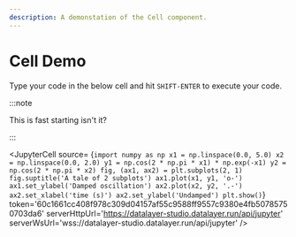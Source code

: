 ```yaml
---
description: A demonstation of the Cell component.
---
```



# Cell Demo

Type your code in the below cell and hit `SHIFT-ENTER` to execute your code. 

:::note

This is fast starting isn't it?

:::

<JupyterCell
  source= {`import numpy as np
x1 = np.linspace(0.0, 5.0)
x2 = np.linspace(0.0, 2.0)
y1 = np.cos(2 * np.pi * x1) * np.exp(-x1)
y2 = np.cos(2 * np.pi * x2)
fig, (ax1, ax2) = plt.subplots(2, 1)
fig.suptitle('A tale of 2 subplots')
ax1.plot(x1, y1, 'o-')
ax1.set_ylabel('Damped oscillation')
ax2.plot(x2, y2, '.-')
ax2.set_xlabel('time (s)')
ax2.set_ylabel('Undamped')
plt.show()`}
  token='60c1661cc408f978c309d04157af55c9588ff9557c9380e4fb50785750703da6'
  serverHttpUrl='https://datalayer-studio.datalayer.run/api/jupyter'
  serverWsUrl='wss://datalayer-studio.datalayer.run/api/jupyter'
 />
